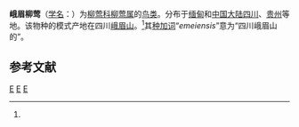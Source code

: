 {{Speciesbox
| status = LC 
| status_system = iucn3.1
| status_ref = <ref  name=iucn>{{IUCN2010|version=2010.3| assessors = [[國際鳥盟|國際鳥盟]] | year = 2009 |  id = 150446 | title = Phylloscopus emeiensis |downloaded = 2010-11-3
}}</ref>
| genus = Phylloscopus
| species = emeiensis
| authority = (Alstrom and Olsson, 1995)<ref name='id3726'>{{cite web| url =http://www.bioinfo.cn/db05/BjdwSpecies.php?action=view&id=3726| title =峨眉柳莺| work =《中国动物物种编目数据库》| publisher =中国科学院微生物研究所| author =中国科学院动物研究所| accessdate =2009-04-04| deadurl =yes| archiveurl =https://web.archive.org/web/20160305002144/http://www.bioinfo.cn/db05/BjdwSpecies.php?action=view&id=3726| archivedate =2016-03-05}}</ref>
}}

'''峨眉柳莺'''（[[学名|学名]]：{{lang|la|''Phylloscopus emeiensis''}}）为[[柳莺科|柳莺科]][[柳莺属|柳莺属]]的[[鸟类|鸟类]]。分布于[[缅甸|缅甸]]和[[中国大陆|中国大陆]][[四川|四川]]、[[贵州|贵州]]等地。该物种的模式产地在四川[[峨眉山|峨眉山]]。<ref name='id3726'/>其[[种加词|种加词]]“''emeiensis''”意为“四川峨眉山的”。

== 参考文献 ==
{{reflist}}
{{Taxonbar|from=Q3234843}}

[[Category:IUCN红色名录无危物种|E]]
[[Category:柳莺属|E]]
[[Category:1995年描述的鸟类|E]]


{{雀形目小作品}}